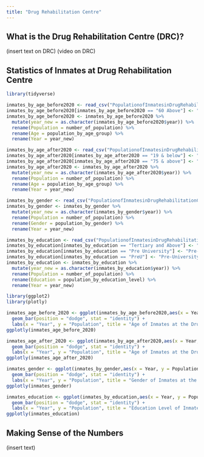 ```yaml
---
title: "Drug Rehabilitation Centre"
---
```


## What is the Drug Rehabilitation Centre (DRC)?

(insert text on DRC)
(video on DRC)

## Statistics of Inmates at Drug Rehabilitation Centre

```r
library(tidyverse)

inmates_by_age_before2020 <- read_csv("PopulationofInmatesinDrugRehabilitationCentreDRCbyAgeGroup20062020.csv")
inmates_by_age_before2020[inmates_by_age_before2020 == "60 Above"] <- "60 & Above"
inmates_by_age_before2020 <- inmates_by_age_before2020 %>%
  mutate(year_new = as.character(inmates_by_age_before2020$year)) %>%
  rename(Population = number_of_population) %>%
  rename(Age = population_by_age_group) %>%
  rename(Year = year_new)

inmates_by_age_after2020 <- read_csv("PopulationofInmatesinDrugRehabilitationCentreDRCbyAgeGroup2020onwards.csv")
inmates_by_age_after2020[inmates_by_age_after2020 == "19 & below"] <- "19 & Below"
inmates_by_age_after2020[inmates_by_age_after2020 == "75 & above"] <- "75 & Above"
inmates_by_age_after2020 <- inmates_by_age_after2020 %>%
  mutate(year_new = as.character(inmates_by_age_after2020$year)) %>%
  rename(Population = number_of_population) %>%
  rename(Age = population_by_age_group) %>%
  rename(Year = year_new)

inmates_by_gender <- read_csv("PopulationofInmatesinDrugRehabilitationCentreDRCbyGender.csv")
inmates_by_gender <- inmates_by_gender %>%
  mutate(year_new = as.character(inmates_by_gender$year)) %>%
  rename(Population = number_of_population) %>%
  rename(Gender = population_by_gender) %>%
  rename(Year = year_new)

inmates_by_education <- read_csv("PopulationofInmatesinDrugRehabilitationCentreDRCbyEducationLevel.csv")
inmates_by_education[inmates_by_education == "Tertiary and Above"] <- "Tertiary & Above"
inmates_by_education[inmates_by_education == "Pre University"] <- "Pre-University"
inmates_by_education[inmates_by_education == "PreU"] <- "Pre-University"
inmates_by_education <- inmates_by_education %>%
  mutate(year_new = as.character(inmates_by_education$year)) %>%
  rename(Population = number_of_population) %>%
  rename(Education = population_by_education_level) %>%
  rename(Year = year_new)

library(ggplot2)
library(plotly)

inmates_age_before_2020 <- ggplot(inmates_by_age_before2020,aes(x = Year, y = Population, fill = Age)) + 
  geom_bar(position = "dodge", stat = "identity") +
  labs(x = "Year", y = "Population", title = "Age of Inmates at the Drug Rehabilitation Centre (Before 2020)", fill = "Age Group")
ggplotly(inmates_age_before_2020)

inmates_age_after_2020 <- ggplot(inmates_by_age_after2020,aes(x = Year, y = Population, fill = Age)) + 
  geom_bar(position = "dodge", stat = "identity") +
  labs(x = "Year", y = "Population", title = "Age of Inmates at the Drug Rehabilitation Centre (After 2020)", fill = "Age Group")
ggplotly(inmates_age_after_2020)

inmates_gender <- ggplot(inmates_by_gender,aes(x = Year, y = Population, fill = Gender)) + 
  geom_bar(position = "dodge", stat = "identity") +
  labs(x = "Year", y = "Population", title = "Gender of Inmates at the Drug Rehabilitation Centre", fill = "Gender")
ggplotly(inmates_gender)

inmates_education <- ggplot(inmates_by_education,aes(x = Year, y = Population, fill = Education)) + 
  geom_bar(position = "dodge", stat = "identity") +
  labs(x = "Year", y = "Population", title = "Education Level of Inmates at the Drug Rehabilitation Centre", fill = "Education Level")
ggplotly(inmates_education)
```

## Making Sense of the Numbers

(insert text)